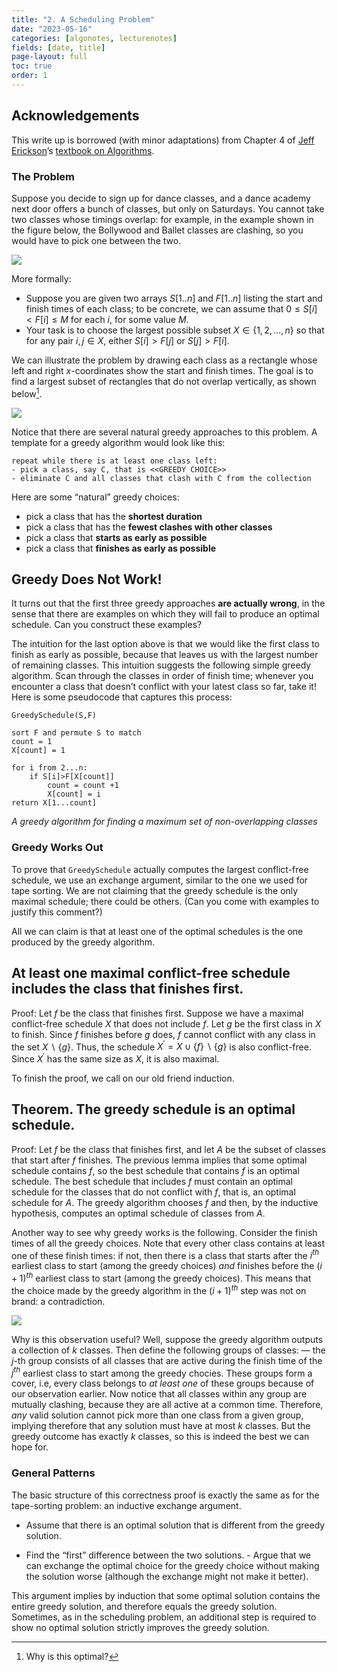 ```yaml
---
title: "2. A Scheduling Problem"
date: "2023-05-16"
categories: [algonotes, lecturenotes]
fields: [date, title]
page-layout: full
toc: true
order: 1
---
```


:::{.callout-note}
# Acknowledgements
This write up is borrowed (with minor adaptations) from Chapter 4 of [Jeff Erickson](http://jeffe.cs.illinois.edu/)'s [textbook on Algorithms](http://jeffe.cs.illinois.edu/teaching/algorithms/).
:::

### The Problem

Suppose you decide to sign up for dance classes, and a dance academy next door offers a bunch of classes, but only on Saturdays. You cannot take two classes whose timings overlap: for example, in the example shown in the figure below, the Bollywood and Ballet classes are clashing, so you would have to pick one between the two.

![](img01.png)


More formally: 

- Suppose you are given two arrays $S[1 .. n]$ and $F[1 .. n]$ listing the start and finish times of each class; to be concrete, we can assume that $0 \leq S[i]<F[i] \leq M$ for each $i$, for some value $M$. 
- Your task is to choose the largest possible subset $X \in\{1,2, \ldots, n\}$ so that for any pair $i, j \in X$, either $S[i]>F[j]$ or $S[j]>F[i]$. 

We can illustrate the problem by drawing each class as a rectangle whose left and right $x$-coordinates show the start and finish times. The goal is to find a largest subset of rectangles that do not overlap vertically, as shown below^[Why is this optimal?].

![](img02.png)

Notice that there are several natural greedy approaches to this problem. A template for a greedy algorithm would look like this:

```plaintext
repeat while there is at least one class left:
- pick a class, say C, that is <<GREEDY CHOICE>>
- eliminate C and all classes that clash with C from the collection
```

Here are some "natural" greedy choices:

- pick a class that has the **shortest duration**
- pick a class that has the **fewest clashes with other classes**
- pick a class that **starts as early as possible**
- pick a class that **finishes as early as possible**

:::{.callout-caution}
# Greedy Does Not Work!
It turns out that the first three greedy approaches **are actually wrong**, in the sense that there are examples on which they will fail to produce an optimal schedule. Can you construct these examples?
:::

The intuition for the last option above is that we would like the first class to finish as early as possible, because that leaves us with the largest number of remaining classes. This intuition suggests the following simple greedy algorithm. Scan through the classes in order of finish time; whenever you encounter a class that doesn't conflict with your latest class so far, take it! Here is some pseudocode that captures this process:


```plaintext
GreedySchedule(S,F)

sort F and permute S to match 
count = 1
X[count] = 1

for i from 2...n:
    if S[i]>F[X[count]]
        count = count +1
        X[count] = i
return X[1...count]
```
_A greedy algorithm for finding a maximum set of non-overlapping classes_


### Greedy Works Out

To prove that `GreedySchedule` actually computes the largest conflict-free schedule, we use an exchange argument, similar to the one we used for tape sorting. We are not claiming that the greedy schedule is the only maximal schedule; there could be others. (Can you come with examples to justify this comment?) 

All we can claim is that at least one of the optimal schedules is the one produced by the greedy algorithm.

:::{.callout-tip}
# At least one maximal conflict-free schedule includes the class that finishes first.

Proof: Let $f$ be the class that finishes first. Suppose we have a maximal conflict-free schedule $X$ that does not include $f$. Let $g$ be the first class in $X$ to finish. Since $f$ finishes before $g$ does, $f$ cannot conflict with any class in the set $X \backslash\{g\}$. Thus, the schedule $X^{\prime}=X \cup\{f\} \backslash\{g\}$ is also conflict-free. Since $X^{\prime}$ has the same size as $X$, it is also maximal.
:::

To finish the proof, we call on our old friend induction. 

:::{.callout-tip}
# Theorem. The greedy schedule is an optimal schedule.

Proof: Let $f$ be the class that finishes first, and let $A$ be the subset of classes that start after $f$ finishes. The previous lemma implies that some optimal schedule contains $f$, so the best schedule that contains $f$ is an optimal schedule. The best schedule that includes $f$ must contain an optimal schedule for the classes that do not conflict with $f$, that is, an optimal schedule for $A$. The greedy algorithm chooses $f$ and then, by the inductive hypothesis, computes an optimal schedule of classes from $A$.
:::

Another way to see why greedy works is the following. Consider the finish times of all the greedy choices. Note that every other class contains at least one of these finish times: if not, then there is a class that starts after the $i^{th}$ earliest class to start (among the greedy choices) _and_ finishes before the $(i+1)^{th}$ earliest class to start (among the greedy choices). This means that the choice made by the greedy algorithm in the $(i+1)^{th}$ step was not on brand: a contradiction. 

![](img03.png)

Why is this observation useful? Well, suppose the greedy algorithm outputs a collection of $k$ classes. Then define the following groups of classes: --- the $j$-th group consists of all classes that are active during the finish time of the $j^{th}$ earliest class to start among the greedy chocies. These groups form a cover, i.e, every class belongs to _at least one_ of these groups because of our observation earlier. Now notice that all classes within any group are mutually clashing, because they are all active at a common time. Therefore, _any_ valid solution cannot pick more than one class from a given group, implying therefore that any solution must have at most $k$ classes. But the greedy outcome has exactly $k$ classes, so this is indeed the best we can hope for.

### General Patterns

The basic structure of this correctness proof is exactly the same as for the tape-sorting problem: an inductive exchange argument.

- Assume that there is an optimal solution that is different from the greedy solution.

- Find the "first" difference between the two solutions. - Argue that we can exchange the optimal choice for the greedy choice without making the solution worse (although the exchange might not make it better).

This argument implies by induction that some optimal solution contains the entire greedy solution, and therefore equals the greedy solution. Sometimes, as in the scheduling problem, an additional step is required to show no optimal solution strictly improves the greedy solution.

